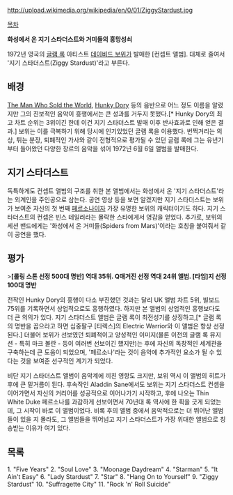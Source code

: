 http://upload.wikimedia.org/wikipedia/en/0/01/ZiggyStardust.jpg

[[목차]]

'''화성에서 온 지기 스타더스트와 거미들의 흥망성쇠'''

1972년 영국의 [[글램 록]] 아티스트 [[데이비드 보위]]가 발매한 [컨셉트 앨범]. 대체로 줄여서 '지기 스타더스트(Ziggy Stardust)'라고 부른다.

== 배경 ==
[[The Man Who Sold the World]], [[Hunky Dory]] 등의 음반으로 어느 정도 이름을 알렸지만 그의 진보적인 음악이 흥행에서는 큰 성과를 거두지 못했다.[* Hunky Dory의 최고 차트 순위는 3위이긴 한데 이건 지기 스타더스트 발매 이후 반사효과로 인해 얻은 결과.] 보위는 이를 극복하기 위해 당시에 인기있었던 글램 록을 이용했다. 번쩍거리는 의상, 튀는 분장, 퇴폐적인 가사와 같이 전형적으로 평가될 수 있던 글램 록에 그는 유년기부터 들어왔던 다양한 장르의 음악을 섞어 1972년 6월 6일 앨범을 발매한다.

== 지기 스타더스트 ==
독특하게도 컨셉트 앨범의 구조를 취한 본 앨범에서는 화성에서 온 '지기 스타더스트'라는 외계인을 주인공으로 삼는다. 공연 영상 등을 보면 알겠지만 지기 스타더스트는 보위가 보여준 자신의 첫 번째 [[페르소나]]이자 가장 유명한 보위의 캐릭터이기도 하다. 지기 스타더스트의 컨셉은 빈스 테일러라는 몰락한 스타에게서 영감을 얻었다. 추가로, 보위의 세션 밴드에게는 '화성에서 온 거미들(Spiders from Mars)'이라는 호칭을 붙여줘서 같이 공연을 했다. 

== 평가 ==
>'''[롤링 스톤 선정 500대 명반] 역대 35위. Q매거진 선정 역대 24위 앨범. [타임]지 선정 100대 명반'''

전작인 Hunky Dory의 흥행이 다소 부진했던 것과는 달리 UK 앨범 차트 5위, 빌보드 75위를 기록하면서 상업적으로도 흥행하였다. 하지만 본 앨범의 상업적인 흥행보다도 더 큰 의의가 있다. 지기 스타더스트 앨범은 글램 록이 최전성기를 상징하고,[* 글램 록의 명반을 꼽으라고 하면 십중팔구 [티렉스]의 Electric Warrior와 이 앨범은 항상 선정된다.] 더불어 보위가 선보였던 퇴폐적이고 양성적인 이미지(물론 이전의 글램 록 뮤지션 - 특히 마크 볼란 - 등이 여러번 선보이긴 했지만)는 후에 자신의 독창적인 세계관을 구축하는데 큰 도움이 되었으며, '페르소나'라는 것이 음악에 추가적인 요소가 될 수 있다는 것을 보여준 선구적인 계기가 되었다.

비단 지기 스타더스트 앨범이 음악계에 끼친 영향도 크지만, 보위 역시 이 앨범의 히트가 후에 큰 밑거름이 된다. 후속작인 Aladdin Sane에서도 보위는 지기 스타더스트 컨셉을 이어가면서 자신의 커리어를 성공적으로 이어나가기 시작하고, 후에 나오는 Thin White Duke 페르소나를 과감하게 선보이면서 70년대 록 역사에 한 획을 긋게 되었는데, 그 시작이 바로 이 앨범이었다. 비록 후의 앨범 중에서 음악적으로는 더 뛰어난 앨범들이 있을 지 몰라도, 그 앨범들을 뛰어넘고 지기 스타더스트가 가장 위대한 앨범으로 칭송받는 이유가 여기 있다.

== 목록 ==
1. 	"Five Years"   	
2. 	"Soul Love"   	
3. 	"Moonage Daydream"   	
4. 	"Starman"   	
5. 	"It Ain't Easy" 
6. 	"Lady Stardust"   	
7. 	"Star"   	
8. 	"Hang On to Yourself"   	
9. 	"Ziggy Stardust"   	
10. 	"Suffragette City"   	
11. 	"Rock 'n' Roll Suicide"  
